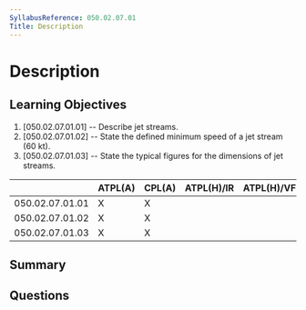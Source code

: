 ```yaml
---
SyllabusReference: 050.02.07.01
Title: Description
---
```


# Description

## Learning Objectives

1. [050.02.07.01.01] -- Describe jet streams.
2. [050.02.07.01.02] -- State the defined minimum speed of a jet stream (60 kt).
3. [050.02.07.01.03] -- State the typical figures for the dimensions of jet
   streams.

|                 | ATPL(A) | CPL(A) | ATPL(H)/IR | ATPL(H)/VFR | CPL(H) | IR  | CBIR(A) |
| --------------- | ------- | ------ | ---------- | ----------- | ------ | --- | ------- |
| 050.02.07.01.01 | X       | X      |            |             |        | X   | X       |
| 050.02.07.01.02 | X       | X      |            |             |        | X   | X       |
| 050.02.07.01.03 | X       | X      |            |             |        | X   | X       |

## Summary

## Questions
